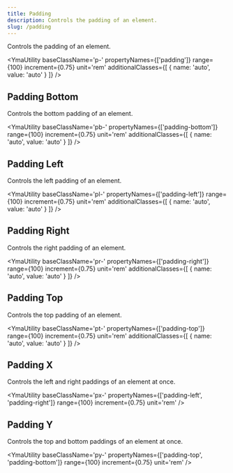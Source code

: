 ```yaml
---
title: Padding
description: Controls the padding of an element.
slug: /padding
---
```



Controls the padding of an element.

<YmaUtility 
  baseClassName='p-' 
  propertyNames={['padding']} 
  range={100} 
  increment={0.75} 
  unit='rem' 
  additionalClasses={[
    { name: 'auto', value: 'auto' }
  ]}
/>

## Padding Bottom

Controls the bottom padding of an element.

<YmaUtility 
  baseClassName='pb-' 
  propertyNames={['padding-bottom']} 
  range={100} 
  increment={0.75} 
  unit='rem' 
  additionalClasses={[
    { name: 'auto', value: 'auto' }
  ]} 
/>

## Padding Left

Controls the left padding of an element.

<YmaUtility 
  baseClassName='pl-' 
  propertyNames={['padding-left']} 
  range={100} 
  increment={0.75} 
  unit='rem' 
  additionalClasses={[
    { name: 'auto', value: 'auto' }
  ]} 
/>

## Padding Right

Controls the right padding of an element.

<YmaUtility 
  baseClassName='pr-' 
  propertyNames={['padding-right']} 
  range={100} 
  increment={0.75} 
  unit='rem' 
  additionalClasses={[
    { name: 'auto', value: 'auto' }
  ]} 
/>

## Padding Top

Controls the top padding of an element.

<YmaUtility 
  baseClassName='pt-' 
  propertyNames={['padding-top']} 
  range={100} 
  increment={0.75} 
  unit='rem' 
  additionalClasses={[
    { name: 'auto', value: 'auto' }
  ]} 
/>

## Padding X

Controls the left and right paddings of an element at once.

<YmaUtility 
  baseClassName='px-' 
  propertyNames={['padding-left', 'padding-right']}
  range={100} 
  increment={0.75} 
  unit='rem'
/>

## Padding Y

Controls the top and bottom paddings of an element at once.

<YmaUtility 
  baseClassName='py-' 
  propertyNames={['padding-top', 'padding-bottom']} 
  range={100} 
  increment={0.75} 
  unit='rem'
/>